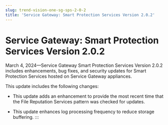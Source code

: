 ```yaml
---
slug: trend-vision-one-sg-sps-2-0-2
title: 'Service Gateway: Smart Protection Services Version 2.0.2'
---
```

# Service Gateway: Smart Protection Services Version 2.0.2

March 4, 2024—Service Gateway Smart Protection Services Version 2.0.2 includes enhancements, bug fixes, and security updates for Smart Protection Services hosted on Service Gateway appliances.

This update includes the following changes:

- This update adds an enhancement to provide the most recent time that the File Reputation Services pattern was checked for updates.

- This update enhances log processing frequency to reduce storage buffering.
:::
